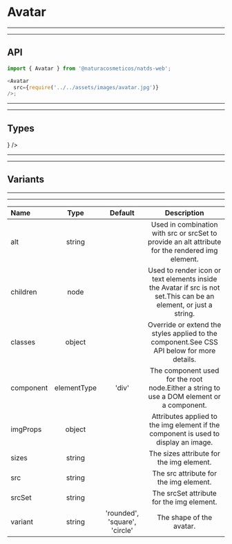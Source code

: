 
# Avatar

---

---

## API

```js highlight-line="2"
import { Avatar } from '@naturacosmeticos/natds-web';

<Avatar
  src={require('../../assets/images/avatar.jpg')}
/>;
```

---

---

## Types
<Preview>
  <Provider theme={themes.natura.light}>
    <div style={{ padding: '20px', display: 'flex' }}>
      <div style={{ width: '70px', marginRight: '20px' }}>
        <Avatar src={require('../../assets/images/1.jpg')} />
      </div>
      <div style={{ width: '70px', marginRight: '20px' }}>
        <Avatar src={require('../../assets/images/avatar.jpg')} />
      </div>
      <div style={{ width: '70px', marginRight: '20px' }}>
        <Avatar children="XD" />
      </div>
      <div style={{ width: '70px', marginRight: '20px' }}>
        <Avatar children={<Delete />} />
      </div>
    </div>
  </Provider>
</Preview>

---

---

## Variants
<Preview>
  <Provider theme={themes.natura.light}>
    <div style={{ padding: '20px', display: 'flex' }}>
      <div style={{ width: '70px', marginRight: '20px' }}>
        <Avatar src={require('../../assets/images/1.jpg')} />
      </div>
      <div style={{ width: '70px', marginRight: '20px' }}>
        <Avatar src={require('../../assets/images/1.jpg')} variant="rounded" />
      </div>
      <div style={{ width: '70px', marginRight: '20px' }}>
        <Avatar src={require('../../assets/images/1.jpg')} variant="square" />
      </div>
    </div>
  </Provider>
</Preview>

---

---

| Name                      | Type                                            | Default                       | Description
| :--                       | :-:                                             | :-:                           | :-:                       |
| alt                       | string                                          |                               | Used in combination with src or srcSet to provide an alt attribute for the rendered img element.
| children                  | node                                            |                               | Used to render icon or text elements inside the Avatar if src is not set.This can be an element, or just a string.
| classes                   | object                                          |                               | Override or extend the styles applied to the component.See CSS API below for more details.
| component                 | elementType                                     | 'div'                         | The component used for the root node.Either a string to use a DOM element or a component.
| imgProps                  | object                                          |                               | Attributes applied to the img element if the component is used to display an image.
| sizes                     | string                                          |                               | The sizes attribute for the img element.
| src                       | string                                          |                               | The src attribute for the img element.
| srcSet                    | string                                          |                               | The srcSet attribute for the img element.
| variant                   | string                                          | 'rounded', 'square', 'circle' | The shape of the avatar.
